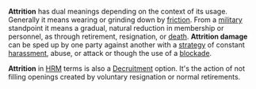 '''Attrition''' has dual meanings depending on the context of its usage.  Generally it means wearing or grinding down by [[friction]].  From a [[military]] standpoint it means a gradual, natural reduction in membership or personnel, as through retirement, resignation, or [[death]].  '''Attrition damage''' can be sped up by one party against another with a [[strategy]] of constant [[harassment]], abuse, or attack or though the use of a [[blockade]].

'''Attrition''' in [[Human Resource Management|HRM]] terms is also a [[Decruitment]] option. It's the action of not filling openings created by voluntary resignation or normal retirements.
